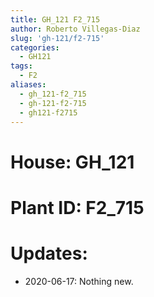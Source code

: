 ```yaml
---
title: GH_121 F2_715
author: Roberto Villegas-Diaz
slug: 'gh-121/f2-715'
categories:
  - GH121
tags:
  - F2
aliases:
  - gh_121-f2_715
  - gh-121-f2-715
  - gh121-f2715
---
```


# **House**: GH_121
# **Plant ID**: F2_715
# **Updates**: 
 - 2020-06-17: Nothing new.
